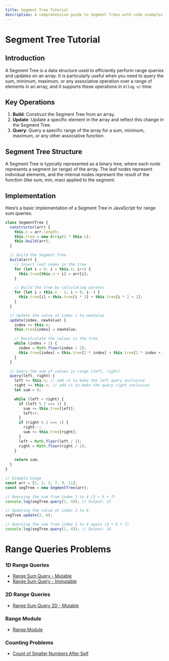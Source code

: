 ```yaml
---
title: Segment Tree Tutorial
description: A comprehensive guide to Segment Trees with code examples in JavaScript.
---
```


# Segment Tree Tutorial

## Introduction

A Segment Tree is a data structure used to efficiently perform range queries and updates on an array. It is particularly useful when you need to query the sum, minimum, maximum, or any associative operation over a range of elements in an array, and it supports these operations in `O(log n)` time.

## Key Operations

1. **Build**: Construct the Segment Tree from an array.
2. **Update**: Update a specific element in the array and reflect this change in the Segment Tree.
3. **Query**: Query a specific range of the array for a sum, minimum, maximum, or any other associative function.

## Segment Tree Structure

A Segment Tree is typically represented as a binary tree, where each node represents a segment (or range) of the array. The leaf nodes represent individual elements, and the internal nodes represent the result of the function (like sum, min, max) applied to the segment.

## Implementation

Here’s a basic implementation of a Segment Tree in JavaScript for range sum queries:

```javascript
class SegmentTree {
  constructor(arr) {
    this.n = arr.length;
    this.tree = new Array(2 * this.n);
    this.build(arr);
  }

  // Build the Segment Tree
  build(arr) {
    // Insert leaf nodes in the tree
    for (let i = 0; i < this.n; i++) {
      this.tree[this.n + i] = arr[i];
    }

    // Build the tree by calculating parents
    for (let i = this.n - 1; i > 0; i--) {
      this.tree[i] = this.tree[i * 2] + this.tree[i * 2 + 1];
    }
  }

  // Update the value at index i to newValue
  update(index, newValue) {
    index += this.n;
    this.tree[index] = newValue;

    // Recalculate the values in the tree
    while (index > 1) {
      index = Math.floor(index / 2);
      this.tree[index] = this.tree[2 * index] + this.tree[2 * index + 1];
    }
  }

  // Query the sum of values in range [left, right)
  query(left, right) {
    left += this.n; // add +1 to make the left query exclusive
    right += this.n; // add +1 to make the query right inclusive
    let sum = 0;

    while (left < right) {
      if (left % 2 === 1) {
        sum += this.tree[left];
        left++;
      }
      if (right % 2 === 1) {
        right--;
        sum += this.tree[right];
      }
      left = Math.floor(left / 2);
      right = Math.floor(right / 2);
    }

    return sum;
  }
}

// Example Usage
const arr = [1, 3, 5, 7, 9, 11];
const segTree = new SegmentTree(arr);

// Querying the sum from index 1 to 4 (3 + 5 + 7)
console.log(segTree.query(1, 4)); // Output: 15

// Updating the value at index 2 to 6
segTree.update(2, 6);

// Querying the sum from index 1 to 4 again (3 + 6 + 7)
console.log(segTree.query(1, 4)); // Output: 16
```

# Range Queries Problems

### 1D Range Queries
- [Range Sum Query - Mutable](https://leetcode.com/problems/range-sum-query-mutable/description/)
- [Range Sum Query - Immutable](https://leetcode.com/problems/range-sum-query-immutable/description/)

### 2D Range Queries
- [Range Sum Query 2D - Mutable](https://leetcode.com/problems/range-sum-query-2d-mutable/description/)

### Range Module
- [Range Module](https://leetcode.com/problems/range-module/description/)

### Counting Problems
- [Count of Smaller Numbers After Self](https://leetcode.com/problems/count-of-smaller-numbers-after-self/)